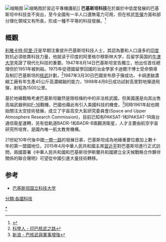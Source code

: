 [[File:Paksat1.jpg|缩略图]]
[[File:Eight_Pakistan_Air_Force_JF-17s_escort_Air_China_Boeing_747-400.jpg|缩略图]]於習近平專機護航]]
'''巴基斯坦科技'''在於屬於中低度發展的巴基斯坦中科技並不突出，至今全國有一半人口還無電力可用，但在核武[[氫彈|氫彈]]方面和部分理化領域又有所長，形成一種不平等的科技發展。<ref>{{Cite web |url=http://sites.nationalacademies.org/PGA/pakistan/index.htm |title=nationalacademies.org |access-date=2017-03-13 |archive-date=2021-03-14 |archive-url=https://web.archive.org/web/20210314180917/https://sites.nationalacademies.org/pga/pakistan/index.htm |dead-url=no }}</ref>
==概觀==
[[利雅卡特·阿里·汗|利雅卡特·阿里·汗]]是早期注重提升巴基斯坦科技人士，其認為要和人口遠多的[[印度|印度]]對抗必須依靠科技力量，他就读于印度的阿里格尔穆斯林大学，后留学英国的[[牛津大学|牛津大学]]見證了現代化科技的重要。1947年8月14日巴基斯坦宣告獨立，他出任首任總理但於1951年被刺殺。1975年從德國留學回國的冶金學家卡迪爾汗博士受命領導及制訂巴基斯坦的[[核武|核武]]計劃，<ref>[http://sa.ylib.com/MagArticle.aspx?Unit=featurearticles&id=30 科學人 - 印巴核武之路]</ref>1987年3月30日巴國宣布原子彈成功，卡胡達鈾濃縮工廠有年生產45公斤高濃縮鈾的能力，1998年4月6日成功試射高里對地彈道飛彈，射程為1500公里。

基於地緣戰略考慮巴基斯坦雖然是限核條約中的非法核武國，但美國還是向其出售高端武器例如[[F-16|F-16]]戰機，巴國也藉此有引入美國科技的機會。<ref>[http://mil.news.sina.com.cn/world/2016-11-21/doc-ifxxwrwk1544820.shtml 新浪 - 巴核武與軍事增強]</ref>同時1961年起也開始關注太空技術發展，成立了宇宙高空大氣研究委員會(Space and Upper Atmosphere Research Commission)，目前已知有PAKSAT-1和PAKSAT-1R兩台通信衛星運轉，另有低軌道BADR-1和BADR-B兩觀測衛星，人才主要由航空宇宙研究所培育，是國內唯一航太教育機構。

21世紀10年代後中國[[一帶一路|一帶一路]]的發展日甚，巴基斯坦成為地緣重要位置加上數十年的第一盟國地位，2015年4月中華人民共和國主席[[習近平|習近平]]對巴基斯坦進行正式訪問，兩國簽署《中華人民共和國和巴基斯坦伊斯蘭共和國建立全天候戰略合作夥伴關係的聯合聲明》可望從中國引進大量技術轉移。


==参考==
{{reflist}}
*[[巴基斯坦国立科技大学|巴基斯坦国立科技大学]]
[[分類:各國科技|分類:各國科技]]
[[Category:巴基斯坦科技|*]]
{{亚洲题目|科技}}